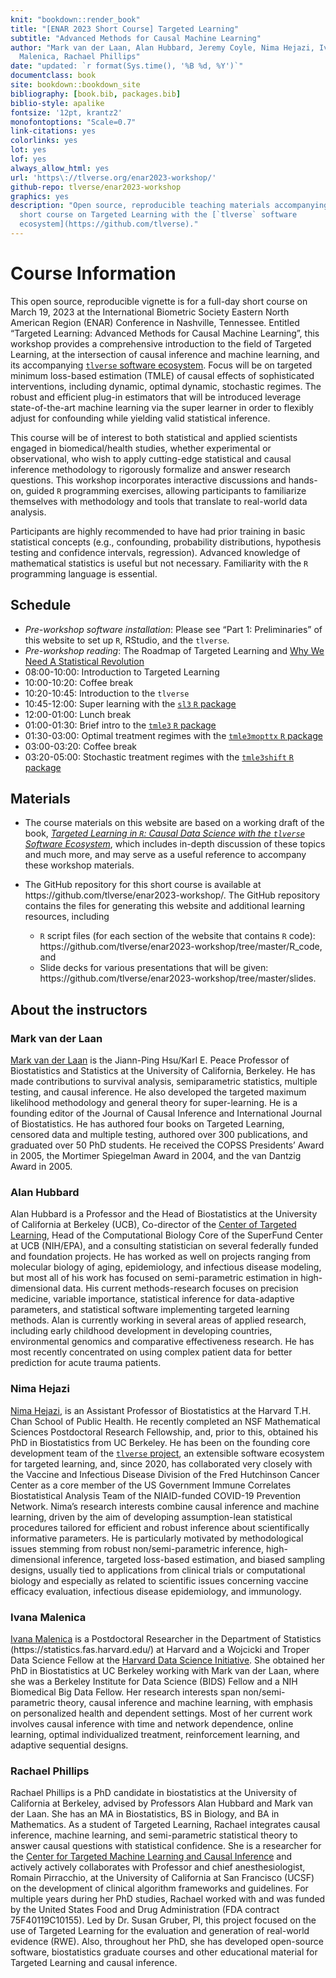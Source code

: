 ```yaml
---
knit: "bookdown::render_book"
title: "[ENAR 2023 Short Course] Targeted Learning"
subtitle: "Advanced Methods for Causal Machine Learning"
author: "Mark van der Laan, Alan Hubbard, Jeremy Coyle, Nima Hejazi, Ivana
  Malenica, Rachael Phillips"
date: "updated: `r format(Sys.time(), '%B %d, %Y')`"
documentclass: book
site: bookdown::bookdown_site
bibliography: [book.bib, packages.bib]
biblio-style: apalike
fontsize: '12pt, krantz2'
monofontoptions: "Scale=0.7"
link-citations: yes
colorlinks: yes
lot: yes
lof: yes
always_allow_html: yes
url: 'https\://tlverse.org/enar2023-workshop/'
github-repo: tlverse/enar2023-workshop
graphics: yes
description: "Open source, reproducible teaching materials accompanying a
  short course on Targeted Learning with the [`tlverse` software
  ecosystem](https://github.com/tlverse)."
---
```


# Course Information {-}

This open source, reproducible vignette is for a full-day short course on March 
19, 2023 at the International Biometric Society Eastern North American Region 
(ENAR) Conference in Nashville, Tennessee. Entitled "Targeted Learning: 
Advanced Methods for Causal Machine Learning", this workshop provides a 
comprehensive introduction to the field of Targeted Learning, at the 
intersection of causal inference and machine learning, and its accompanying 
[`tlverse` software ecosystem](https://github.com/tlverse). Focus will be on 
targeted minimum loss-based estimation (TMLE) of causal effects of 
sophisticated interventions, including dynamic, optimal dynamic, 
stochastic regimes. The robust and efficient plug-in estimators that will be 
introduced leverage state-of-the-art machine learning via the super learner in 
order to flexibly adjust for confounding while yielding valid statistical 
inference. 

This course will be of interest to both statistical and applied scientists 
engaged in biomedical/health studies, whether experimental or observational, 
who wish to apply cutting-edge statistical and causal inference methodology to 
rigorously formalize and answer research questions. This workshop incorporates 
interactive discussions and hands-on, guided `R` programming exercises, allowing 
participants to familiarize themselves with methodology and tools that 
translate to real-world data analysis.

Participants are highly recommended to have had prior training in basic 
statistical concepts (e.g., confounding, probability distributions, hypothesis 
testing and confidence intervals, regression). Advanced knowledge of 
mathematical statistics is useful but not necessary. Familiarity with the `R` 
programming language is essential.

## Schedule {-}

* _Pre-workshop software installation_: Please see "Part 1: Preliminaries" of 
  this website to set up `R`, RStudio, and the `tlverse`.
* _Pre-workshop reading_: The Roadmap of Targeted Learning and [Why We 
  Need A Statistical Revolution](https://senseaboutscienceusa.org/super-learning-and-the-revolution-in-knowledge/)
* 08:00-10:00: Introduction to Targeted Learning
* 10:00-10:20: Coffee break
* 10:20-10:45: Introduction to the `tlverse`
* 10:45-12:00: Super learning with the [`sl3` `R` 
  package](https://github.com/tlverse/sl3)
* 12:00-01:00: Lunch break
* 01:00-01:30: Brief intro to the [`tmle3` `R`
  package](https://github.com/tlverse/tmle3) 
* 01:30-03:00: Optimal treatment regimes with the [`tmle3mopttx` `R`
  package](https://github.com/tlverse/tmle3mopttx)
* 03:00-03:20: Coffee break
* 03:20-05:00: Stochastic treatment regimes with the [`tmle3shift` `R`
  package](https://github.com/tlverse/tmle3shift)

## Materials

* The course materials on this website are based on a working draft of the book, 
  [*Targeted Learning in `R`: Causal Data Science with the `tlverse` Software Ecosystem*](https://tlverse.org/tlverse-handbook/), which includes in-depth 
  discussion of these topics and much more, and may serve as a useful reference 
  to accompany these workshop materials.
* The GitHub repository for this short course is available at 
  https://github.com/tlverse/enar2023-workshop/. The GitHub repository 
  contains the files for generating this website and additional learning 
  resources, including

    * `R` script files (for each section of the website that contains `R` code): 
      https://github.com/tlverse/enar2023-workshop/tree/master/R_code, and
    * Slide decks for various presentations that will be given: 
      https://github.com/tlverse/enar2023-workshop/tree/master/slides. 

## About the instructors {-}

### Mark van der Laan {-}

[Mark van der Laan](https://vanderlaan-lab.org) is the Jiann-Ping Hsu/Karl E. 
Peace Professor of Biostatistics and Statistics at the University of California,
Berkeley. He has made contributions to survival analysis, semiparametric 
statistics, multiple testing, and causal inference. He also developed the 
targeted maximum likelihood methodology and general theory for super-learning. 
He is a founding editor of the Journal of Causal Inference and International 
Journal of Biostatistics. He has authored four books on Targeted Learning, 
censored data and multiple testing, authored over 300 publications, and 
graduated over 50 PhD students. He received the COPSS Presidents' Award in 2005, 
the Mortimer Spiegelman Award in 2004, and the van Dantzig Award in 2005.

### Alan Hubbard {-}

Alan Hubbard is a Professor and the Head of Biostatistics at the University of 
California at Berkeley (UCB), Co-director of the [Center of Targeted 
Learning](https://ctml.berkeley.edu), Head of the Computational Biology 
Core of the SuperFund Center at UCB (NIH/EPA), and a consulting 
statistician on several federally funded and foundation projects. He has worked 
as well on projects ranging from molecular biology of aging, epidemiology, and 
infectious disease modeling, but most all of his work has focused on 
semi-parametric estimation in high-dimensional data. His current 
methods-research focuses on precision medicine, variable importance, 
statistical inference for data-adaptive parameters, and statistical software 
implementing targeted learning methods. Alan is currently working in several 
areas of applied research, including early childhood development in developing 
countries, environmental genomics and comparative effectiveness research. He has 
most recently concentrated on using complex patient data for better prediction 
for acute trauma patients.

### Nima Hejazi {-}

[Nima Hejazi](https://nimahejazi.org), is an Assistant Professor of 
Biostatistics at the Harvard T.H. Chan School of Public Health. He recently 
completed an NSF Mathematical Sciences Postdoctoral Research Fellowship, and, 
prior to this, obtained his PhD in Biostatistics from UC Berkeley. He has been 
on the founding core development team of the [`tlverse` 
project](https://github.com/tlverse), an extensible software ecosystem for 
targeted learning, and, since 2020, has collaborated very closely with the 
Vaccine and Infectious Disease Division of the Fred Hutchinson Cancer Center as 
a core member of the US Government Immune Correlates Biostatistical Analysis 
Team of the NIAID-funded COVID-19 Prevention Network. Nima's research interests 
combine causal inference and machine learning, driven by the aim of developing 
assumption-lean statistical procedures tailored for efficient and robust 
inference about scientifically informative parameters. He is particularly 
motivated by methodological issues stemming from robust non/semi-parametric 
inference, high-dimensional inference, targeted loss-based estimation, and 
biased sampling designs, usually tied to applications from clinical trials or 
computational biology and especially as related to scientific issues concerning 
vaccine efficacy evaluation, infectious disease epidemiology, and immunology.

### Ivana Malenica {-}

[Ivana Malenica](https://imalenica.github.io/) is a Postdoctoral Researcher in 
the Department of Statistics (https://statistics.fas.harvard.edu/) at Harvard 
and a Wojcicki and Troper Data Science Fellow at the [Harvard Data Science 
Initiative](https://datascience.harvard.edu/). She obtained her PhD in 
Biostatistics at UC Berkeley working with Mark van der Laan, where she was a 
Berkeley Institute for Data Science (BIDS) Fellow and a NIH Biomedical Big 
Data Fellow. Her research interests span non/semi-parametric theory, causal 
inference and machine learning, with emphasis on personalized health and 
dependent settings. Most of her current work involves causal inference with 
time and network dependence, online learning, optimal individualized treatment, 
reinforcement learning, and adaptive sequential designs.

### Rachael Phillips {-}

Rachael Phillips is a PhD candidate in biostatistics at the University of 
California at Berkeley, advised by Professors Alan Hubbard and Mark van der Laan. 
She has an MA in Biostatistics, BS in Biology, and BA in Mathematics. As a 
student of Targeted Learning, Rachael integrates causal inference, machine 
learning, and semi-parametric statistical theory to answer causal questions with 
statistical confidence. She is a researcher for the [Center for Targeted 
Machine Learning and Causal Inference](https://ctml.berkeley.edu) and actively 
actively collaborates with Professor and chief anesthesiologist, Romain 
Pirracchio, at the University of California at San Francisco (UCSF) on the 
development of clinical algorithm frameworks and guidelines. For multiple years 
during her PhD studies, Rachael worked with and was funded by the United States 
Food and Drug Administration (FDA contract 75F40119C10155). Led by Dr. Susan 
Gruber, PI, this project focused on the use of Targeted Learning for the 
evaluation and generation of real-world evidence (RWE). Also, throughout her 
PhD, she has developed open-source software, biostatistics graduate courses 
and other educational material for Targeted Learning and causal inference. 